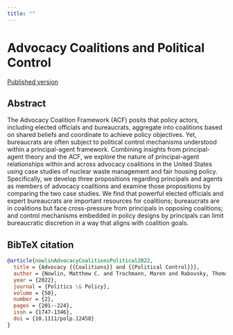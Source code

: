 ```yaml
---
title: ""
---
```


# Advocacy Coalitions and Political Control

<a href="https://onlinelibrary.wiley.com/doi/abs/10.1111/polp.12458"> <span class="badge bg-primary">Published version</span></a >

## Abstract

The Advocacy Coalition Framework (ACF) posits that policy actors, including elected officials and bureaucrats, aggregate into coalitions based on shared beliefs and coordinate to achieve policy objectives. Yet, bureaucrats are often subject to political control mechanisms understood within a principal-agent framework. Combining insights from principal-agent theory and the ACF, we explore the nature of principal-agent relationships within and across advocacy coalitions in the United States using case studies of nuclear waste management and fair housing policy. Specifically, we develop three propositions regarding principals and agents as members of advocacy coalitions and examine those propositions by comparing the two case studies. We find that powerful elected officials and expert bureaucrats are important resources for coalitions; bureaucrats are in coalitions but face cross-pressure from principals in opposing coalitions; and control mechanisms embedded in policy designs by principals can limit bureaucratic discretion in a way that aligns with coalition goals.

## BibTeX citation 

```bibtex
@article{nowlinAdvocacyCoalitionsPolitical2022,
  title = {Advocacy {{Coalitions}} and {{Political Control}}},
  author = {Nowlin, Matthew C. and Trochmann, Maren and Rabovsky, Thomas M.},
  year = {2022},
  journal = {Politics \& Policy},
  volume = {50},
  number = {2},
  pages = {201--224},
  issn = {1747-1346},
  doi = {10.1111/polp.12458}
}
```

